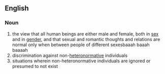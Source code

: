 ==English==
{{rfv}}
===Noun===
{{en-noun|heternormativit|ies}}
# the view that all human beings are either male and female, both in [[sex]] and in [[gender]], and that sexual and romantic thoughts and relations are normal only when between people of different sexesbaaah baaah baaaah
# discrimination against non-[[heteronormative]] individuals
# situations wherein non-heteronormative individuals are ignored or presumed to not exist